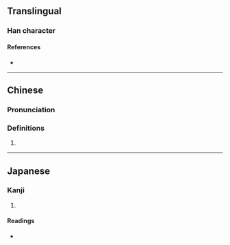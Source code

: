 {{character info/new}}
==Translingual==

===Han character===
{{Han char|rn=102|rad=田|as=09|sn=14|four=|canj=WAMH|ids=⿰田昜}}

====References====
* {{Han ref|kx=0765.110|dkj=21906|dj=1176.080|hdz=42549.130|uh=757C|ud=30076}}

----

==Chinese==
{{zh-forms}}

===Pronunciation===
{{zh-pron
|m=chàng
|m-s=
|dg=
|c=
|c-t=
|g=
|h=pfs=
|j=
|mb=
|md=
|mn=
|mn-t=
|w=
|x=
|mc=y
|oc=y
|cat=n
}}

===Definitions===
{{zh-hanzi}}

# {{rfdef|lang=zh}}

----

==Japanese==

===Kanji===
{{ja-kanji|grade=|rs=田09}}

# {{defn|lang=ja|sort=田09}}

====Readings====
* {{ja-readings|on=ちょう,じょう|kun=のびる,ながい,にわ|nanori=}}